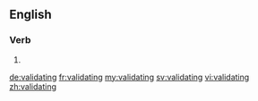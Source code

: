 
==English==

===Verb===
{{head|en}}

# {{present participle of|validate}}

[[de:validating]]
[[fr:validating]]
[[my:validating]]
[[sv:validating]]
[[vi:validating]]
[[zh:validating]]